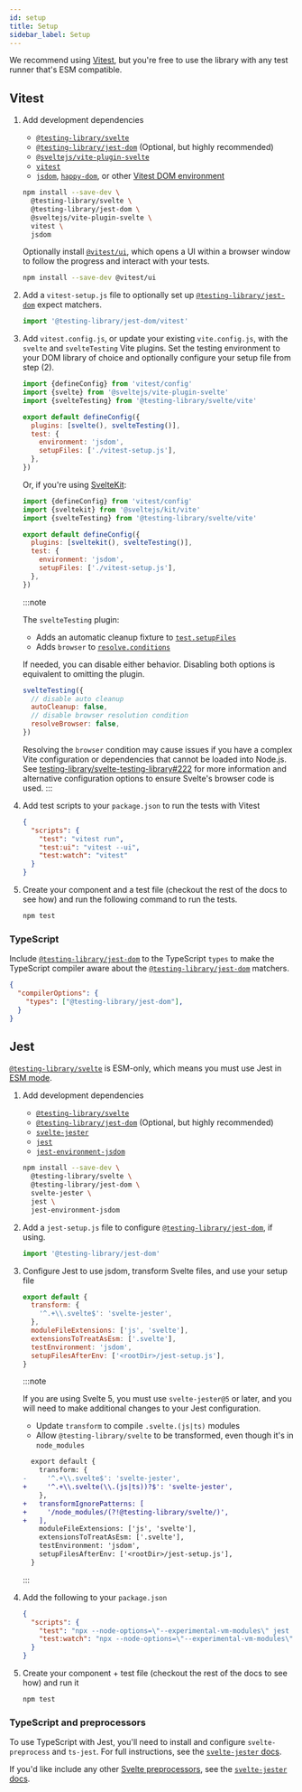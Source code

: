 ```yaml
---
id: setup
title: Setup
sidebar_label: Setup
---
```


We recommend using [Vitest][], but you're free to use the library with any test
runner that's ESM compatible.

[vitest]: https://vitest.dev/

## Vitest

1. Add development dependencies

   - [`@testing-library/svelte`][@testing-library/svelte]
   - [`@testing-library/jest-dom`][@testing-library/jest-dom] (Optional, but
     highly recommended)
   - [`@sveltejs/vite-plugin-svelte`][@sveltejs/vite-plugin-svelte]
   - [`vitest`][vitest]
   - [`jsdom`][jsdom], [`happy-dom`][happy-dom], or other [Vitest DOM
     environment][vitest dom]

   ```bash npm2yarn
   npm install --save-dev \
     @testing-library/svelte \
     @testing-library/jest-dom \
     @sveltejs/vite-plugin-svelte \
     vitest \
     jsdom
   ```

   Optionally install [`@vitest/ui`][@vitest/ui], which opens a UI within a
   browser window to follow the progress and interact with your tests.

   ```bash npm2yarn
   npm install --save-dev @vitest/ui
   ```

2. Add a `vitest-setup.js` file to optionally set up
   [`@testing-library/jest-dom`][@testing-library/jest-dom] expect matchers.

   ```js title="vitest-setup.js"
   import '@testing-library/jest-dom/vitest'
   ```

3. Add `vitest.config.js`, or update your existing `vite.config.js`, with the
   `svelte` and `svelteTesting` Vite plugins. Set the testing environment to
   your DOM library of choice and optionally configure your setup file from step
   (2).

   ```js title="vite.config.js"
   import {defineConfig} from 'vitest/config'
   import {svelte} from '@sveltejs/vite-plugin-svelte'
   import {svelteTesting} from '@testing-library/svelte/vite'

   export default defineConfig({
     plugins: [svelte(), svelteTesting()],
     test: {
       environment: 'jsdom',
       setupFiles: ['./vitest-setup.js'],
     },
   })
   ```

   Or, if you're using [SvelteKit][sveltekit]:

   ```js title="vite.config.js"
   import {defineConfig} from 'vitest/config'
   import {sveltekit} from '@sveltejs/kit/vite'
   import {svelteTesting} from '@testing-library/svelte/vite'

   export default defineConfig({
     plugins: [sveltekit(), svelteTesting()],
     test: {
       environment: 'jsdom',
       setupFiles: ['./vitest-setup.js'],
     },
   })
   ```

   :::note

   The `svelteTesting` plugin:

   - Adds an automatic cleanup fixture to [`test.setupFiles`][test-setup-files]
   - Adds `browser` to [`resolve.conditions`][resolve-conditions]

   If needed, you can disable either behavior. Disabling both options is
   equivalent to omitting the plugin.

   ```js
   svelteTesting({
     // disable auto cleanup
     autoCleanup: false,
     // disable browser resolution condition
     resolveBrowser: false,
   })
   ```

   Resolving the `browser` condition may cause issues if you have a complex Vite
   configuration or dependencies that cannot be loaded into Node.js. See
   [testing-library/svelte-testing-library#222][] for more information and
   alternative configuration options to ensure Svelte's browser code is used.
   :::

4. Add test scripts to your `package.json` to run the tests with Vitest

   ```json title="package.json"
   {
     "scripts": {
       "test": "vitest run",
       "test:ui": "vitest --ui",
       "test:watch": "vitest"
     }
   }
   ```

5. Create your component and a test file (checkout the rest of the docs to see
   how) and run the following command to run the tests.

   ```bash npm2yarn
   npm test
   ```

[@testing-library/svelte]:
  https://github.com/testing-library/svelte-testing-library
[@testing-library/jest-dom]: https://github.com/testing-library/jest-dom
[@sveltejs/vite-plugin-svelte]: https://github.com/sveltejs/vite-plugin-svelte
[jsdom]: https://github.com/jsdom/jsdom
[happy-dom]: https://github.com/capricorn86/happy-dom
[@vitest/ui]: https://vitest.dev/guide/ui.html
[vitest dom]: https://vitest.dev/guide/environment.html
[sveltekit]: https://kit.svelte.dev/
[testing-library/svelte-testing-library#222]:
  https://github.com/testing-library/svelte-testing-library/issues/222
[test-setup-files]: https://vitest.dev/config/#setupfiles
[resolve-conditions]:
  https://vitejs.dev/config/shared-options.html#resolve-conditions

### TypeScript

Include [`@testing-library/jest-dom`][@testing-library/jest-dom] to the TypeScript `types` to make the TypeScript compiler aware about the [`@testing-library/jest-dom`][@testing-library/jest-dom] matchers.

```json title="tsconfig.json"
{
  "compilerOptions": {
	"types": ["@testing-library/jest-dom"],
  }
}
```

## Jest

[`@testing-library/svelte`][@testing-library/svelte] is ESM-only, which means
you must use Jest in [ESM mode][jest esm mode].

1. Add development dependencies

   - [`@testing-library/svelte`][@testing-library/svelte]
   - [`@testing-library/jest-dom`][@testing-library/jest-dom] (Optional, but
     highly recommended)
   - [`svelte-jester`][svelte-jester]
   - [`jest`][vitest]
   - [`jest-environment-jsdom`][jest-environment-jsdom]

   ```bash npm2yarn
   npm install --save-dev \
     @testing-library/svelte \
     @testing-library/jest-dom \
     svelte-jester \
     jest \
     jest-environment-jsdom
   ```

2. Add a `jest-setup.js` file to configure
   [`@testing-library/jest-dom`][@testing-library/jest-dom], if using.

   ```ts title="jest-setup.js"
   import '@testing-library/jest-dom'
   ```

3. Configure Jest to use jsdom, transform Svelte files, and use your setup file

   ```js title="jest.config.js"
   export default {
     transform: {
       '^.+\\.svelte$': 'svelte-jester',
     },
     moduleFileExtensions: ['js', 'svelte'],
     extensionsToTreatAsEsm: ['.svelte'],
     testEnvironment: 'jsdom',
     setupFilesAfterEnv: ['<rootDir>/jest-setup.js'],
   }
   ```

   :::note

   If you are using Svelte 5, you must use `svelte-jester@5` or later, and you
   will need to make additional changes to your Jest configuration.

   - Update `transform` to compile `.svelte.(js|ts)` modules
   - Allow `@testing-library/svelte` to be transformed, even though it's in
     `node_modules`

   ```diff title="jest.config.js"
     export default {
       transform: {
   -     '^.+\\.svelte$': 'svelte-jester',
   +     '^.+\\.svelte(\\.(js|ts))?$': 'svelte-jester',
       },
   +   transformIgnorePatterns: [
   +     '/node_modules/(?!@testing-library/svelte/)',
   +   ],
       moduleFileExtensions: ['js', 'svelte'],
       extensionsToTreatAsEsm: ['.svelte'],
       testEnvironment: 'jsdom',
       setupFilesAfterEnv: ['<rootDir>/jest-setup.js'],
     }
   ```

   :::

4. Add the following to your `package.json`

   ```json title="package.json"
   {
     "scripts": {
       "test": "npx --node-options=\"--experimental-vm-modules\" jest src",
       "test:watch": "npx --node-options=\"--experimental-vm-modules\" jest src --watch"
     }
   }
   ```

5. Create your component + test file (checkout the rest of the docs to see how)
   and run it

   ```bash npm2yarn
   npm test
   ```

[jest esm mode]: https://jestjs.io/docs/ecmascript-modules
[svelte-jester]: https://github.com/svelteness/svelte-jester
[jest-environment-jsdom]:
  https://jestjs.io/docs/configuration#testenvironment-string

### TypeScript and preprocessors

To use TypeScript with Jest, you'll need to install and configure
`svelte-preprocess` and `ts-jest`. For full instructions, see the
[`svelte-jester` docs][svelte-jester typescript].

If you'd like include any other [Svelte preprocessors][svelte-preprocess], see
the [`svelte-jester` docs][svelte-jester preprocess].

[svelte-preprocess]: https://github.com/sveltejs/svelte-preprocess
[svelte-jester typescript]:
  https://github.com/svelteness/svelte-jester#typescript
[svelte-jester preprocess]:
  https://github.com/svelteness/svelte-jester#preprocess
